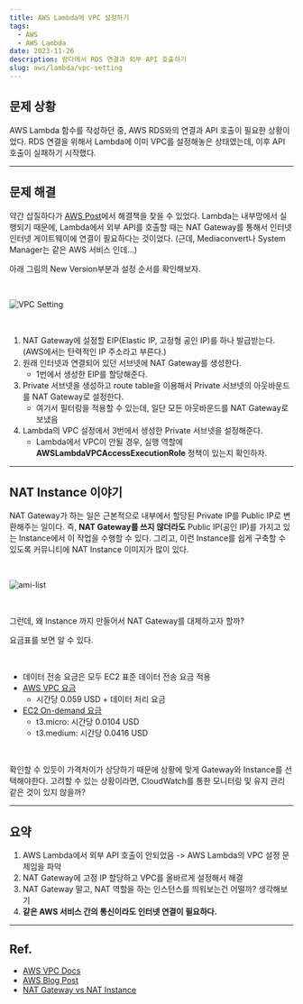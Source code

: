 ```yaml
---
title: AWS Lambda에 VPC 설정하기
tags:
  - AWS
  - AWS Lambda
date: 2023-11-26
description: 람다에서 RDS 연결과 외부 API 호출하기
slug: aws/lambda/vpc-setting
---
```


## 문제 상황

AWS Lambda 함수를 작성하던 중, AWS RDS와의 연결과 API 호출이 필요한 상황이었다. RDS 연결을 위해서 Lambda에 이미 VPC를 설정해놓은 상태였는데, 이후 API 호출이 실패하기 시작했다.

---

## 문제 해결

약간 삽질하다가 [AWS Post](https://repost.aws/ko/knowledge-center/internet-access-lambda-function)에서 해결책을 찾을 수 있었다.
Lambda는 내부망에서 실행되기 때문에, Lambda에서 외부 API를 호출할 때는 NAT Gateway를 통해서 인터넷 인터넷 게이트웨이에 연결이 필요하다는 것이었다. <Delete>(근데, Mediaconvert나 System Manager는 같은 AWS 서비스 인데...)</Delete>

아래 그림의 New Version부분과 설정 순서를 확인해보자.

<br />

![VPC Setting](./diagram.png)

<br />

1. NAT Gateway에 설정할 EIP(Elastic IP, 고정형 공인 IP)를 하나 발급받는다. (AWS에서는 탄력적인 IP 주소라고 부른다.)
2. 원래 인터넷과 연결되어 있던 서브넷에 NAT Gateway를 생성한다.
   - 1번에서 생성한 EIP를 할당해준다.
3. Private 서브넷을 생성하고 route table을 이용해서 Private 서브넷의 아웃바운드를 NAT Gateway로 설정한다.
   - 여기서 필터링을 적용할 수 있는데, 일단 모든 아웃바운드를 NAT Gateway로 보냈음
4. Lambda의 VPC 설정에서 3번에서 생성한 Private 서브넷을 설정해준다.
   - Lambda에서 VPC이 안될 경우, 실행 역할에 **AWSLambdaVPCAccessExecutionRole** 정책이 있는지 확인하자.

---

## NAT Instance 이야기

NAT Gateway가 하는 일은 근본적으로 내부에서 할당된 Private IP를 Public IP로 변환해주는 일이다.
즉, **NAT Gateway를 쓰지 않더라도** Public IP(공인 IP)를 가지고 있는 Instance에서 이 작업을 수행할 수 있다.
그리고, 이런 Instance를 쉽게 구축할 수 있도록 커뮤니티에 NAT Instance 이미지가 많이 있다.

<br />

![ami-list](./nat-ami.png)

<br />

그런데, 왜 Instance 까지 만들어서 NAT Gateway를 대체하고자 할까?

요금표를 보면 알 수 있다.

<br />

- 데이터 전송 요금은 모두 EC2 표준 데이터 전송 요금 적용
- [AWS VPC 요금](https://aws.amazon.com/ko/vpc/pricing/)
  - 시간당 0.059 USD + 데이터 처리 요금
- [EC2 On-demand 요금](https://aws.amazon.com/ko/ec2/pricing/on-demand/)
  - t3.micro: 시간당 0.0104 USD
  - t3.medium: 시간당 0.0416 USD

<br />

확인할 수 있듯이 가격차이가 상당하기 때문에 상황에 맞게 Gateway와 Instance를 선택해야한다.
고려할 수 있는 상황이라면, CloudWatch를 통한 모니터링 및 유지 관리 같은 것이 있지 않을까?

---

## 요약

1. AWS Lambda에서 외부 API 호출이 안되었음 -> AWS Lambda의 VPC 설정 문제임을 파악
2. NAT Gateway에 고정 IP 할당하고 VPC를 올바르게 설정해서 해결
3. NAT Gateway 말고, NAT 역할을 하는 인스턴스를 띄워보는건 어떨까? 생각해보기
4. **같은 AWS 서비스 간의 통신이라도 인터넷 연결이 필요하다.**

---

## Ref.

- [AWS VPC Docs](https://docs.aws.amazon.com/ko_kr/vpc/latest/userguide/nat-gateway-scenarios.html)
- [AWS Blog Post](https://repost.aws/ko/knowledge-center/internet-access-lambda-function)
- [NAT Gateway vs NAT Instance](https://docs.aws.amazon.com/ko_kr/vpc/latest/userguide/vpc-nat-comparison.html)
